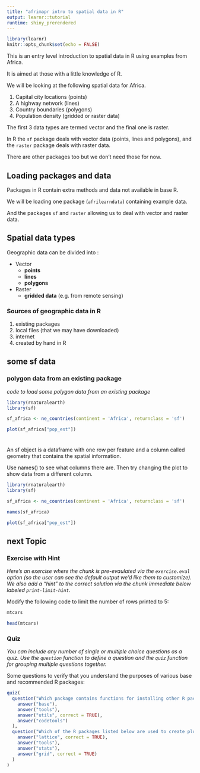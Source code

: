 ```yaml
---
title: "afrimapr intro to spatial data in R"
output: learnr::tutorial
runtime: shiny_prerendered
---
```


```r
library(learnr)
knitr::opts_chunk$set(echo = FALSE)
```

This is an entry level introduction to spatial data in R using examples from Africa.

It is aimed at those with a little knowledge of R.

We will be looking at the following spatial data for Africa. 

1. Capital city locations (points)
1. A highway network (lines)
1. Country boundaries (polygons)
1. Population density (gridded or raster data)

The first 3 data types are termed vector and the final one is raster.

In R the `sf` package deals with vector data (points, lines and polygons), and the `raster` package deals with raster data.

There are other packages too but we don't need those for now.

## Loading packages and data

Packages in R contain extra methods and data not available in base R.

We will be loading one package (`afrilearndata`) containing example data.

And the packages `sf` and `raster` allowing us to deal with vector and raster data.


## Spatial data types

Geographic data can be divided into :

* Vector
  * **points** 
  * **lines** 
  * **polygons**
  
* Raster
  * **gridded data** (e.g. from remote sensing)

### Sources of geographic data in R

1. existing packages
1. local files (that we may have downloaded)
1. internet
1. created by hand in R


## some sf data




### polygon data from an existing package

*code to load some polygon data from an existing package*

```r

library(rnaturalearth)
library(sf)

sf_africa <- ne_countries(continent = 'Africa', returnclass = 'sf')

plot(sf_africa["pop_est"])
  

```

### 

An sf object is a dataframe with one row per feature and a column called geometry that contains the spatial information.

Use names() to see what columns there are. Then try changing the plot to show data from a different column.

```r

library(rnaturalearth)
library(sf)

sf_africa <- ne_countries(continent = 'Africa', returnclass = 'sf')

names(sf_africa)

plot(sf_africa["pop_est"])

```




## next Topic

### Exercise with Hint

*Here's an exercise where the chunk is pre-evaulated via the `exercise.eval` option (so the user can see the default output we'd like them to customize). We also add a "hint" to the correct solution via the chunk immediate below labeled `print-limit-hint`.*

Modify the following code to limit the number of rows printed to 5:

```r
mtcars
```

```r
head(mtcars)
```

### Quiz

*You can include any number of single or multiple choice questions as a quiz. Use the `question` function to define a question and the `quiz` function for grouping multiple questions together.*

Some questions to verify that you understand the purposes of various base and recommended R packages:

```r
quiz(
  question("Which package contains functions for installing other R packages?",
    answer("base"),
    answer("tools"),
    answer("utils", correct = TRUE),
    answer("codetools")
  ),
  question("Which of the R packages listed below are used to create plots?",
    answer("lattice", correct = TRUE),
    answer("tools"),
    answer("stats"),
    answer("grid", correct = TRUE)
  )
)
```
